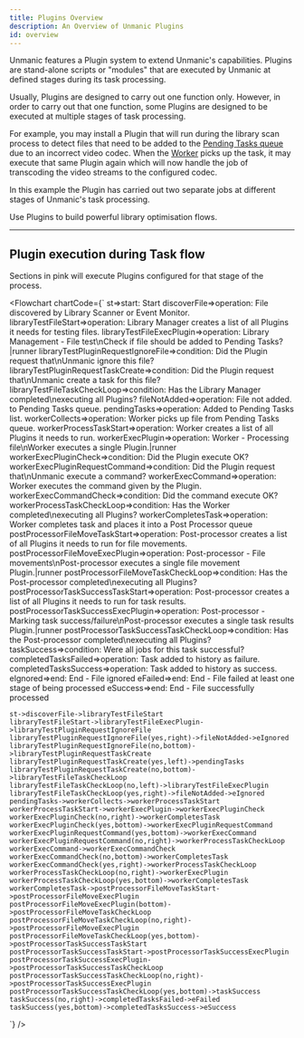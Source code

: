 ```yaml
---
title: Plugins Overview
description: An Overview of Unmanic Plugins
id: overview
---
```




Unmanic features a Plugin system to extend Unmanic's capabilities.
Plugins are stand-alone scripts or "modules" that are executed by Unmanic at defined stages during its task processing.

Usually, Plugins are designed to carry out one function only.
However, in order to carry out that one function, some Plugins are designed to be executed at multiple stages of task processing.

For example, you may install a Plugin that will run during the library scan process to detect files that need to be added to the [Pending Tasks queue](/docs/dashboard/pending_tasks) due to an incorrect video codec.
When the [Worker](/docs/dashboard/workers) picks up the task, it may execute that same Plugin again which will now handle the job of transcoding the video streams to the configured codec.

In this example the Plugin has carried out two separate jobs at different stages of Unmanic's task processing.

Use Plugins to build powerful library optimisation flows.

---

## Plugin execution during Task flow

Sections in pink will execute Plugins configured for that stage of the process.

<Flowchart
    chartCode={`
    st=>start: Start
    discoverFile=>operation: File discovered by Library Scanner or Event Monitor.
    libraryTestFileStart=>operation: Library Manager creates a list of all Plugins it needs for testing files.
    libraryTestFileExecPlugin=>operation: Library Management - File test\nCheck if file should be added to Pending Tasks?|runner
    libraryTestPluginRequestIgnoreFile=>condition: Did the Plugin request that\nUnmanic ignore this file?
    libraryTestPluginRequestTaskCreate=>condition: Did the Plugin request that\nUnmanic create a task for this file?
    libraryTestFileTaskCheckLoop=>condition: Has the Library Manager completed\nexecuting all Plugins?
    fileNotAdded=>operation: File not added. to Pending Tasks queue.
    pendingTasks=>operation: Added to Pending Tasks list.
    workerCollects=>operation: Worker picks up file from Pending Tasks queue.
    workerProcessTaskStart=>operation: Worker creates a list of all Plugins it needs to run.
    workerExecPlugin=>operation: Worker - Processing file\nWorker executes a single Plugin.|runner
    workerExecPluginCheck=>condition: Did the Plugin execute OK?
    workerExecPluginRequestCommand=>condition: Did the Plugin request that\nUnmanic execute a command?
    workerExecCommand=>operation: Worker executes the command given by the Plugin.
    workerExecCommandCheck=>condition: Did the command execute OK?
    workerProcessTaskCheckLoop=>condition: Has the Worker completed\nexecuting all Plugins?
    workerCompletesTask=>operation: Worker completes task and places it into a Post Processor queue
    postProcessorFileMoveTaskStart=>operation: Post-processor creates a list of all Plugins it needs to run for file movements.
    postProcessorFileMoveExecPlugin=>operation: Post-processor - File movements\nPost-processor executes a single file movement Plugin.|runner
    postProcessorFileMoveTaskCheckLoop=>condition: Has the Post-processor completed\nexecuting all Plugins?
    postProcessorTaskSuccessTaskStart=>operation: Post-processor creates a list of all Plugins it needs to run for task results.
    postProcessorTaskSuccessExecPlugin=>operation: Post-processor - Marking task success/failure\nPost-processor executes a single task results Plugin.|runner
    postProcessorTaskSuccessTaskCheckLoop=>condition: Has the Post-processor completed\nexecuting all Plugins?
    taskSuccess=>condition: Were all jobs for this task successful?
    completedTasksFailed=>operation: Task added to history as failure.
    completedTasksSuccess=>operation: Task added to history as success.
    eIgnored=>end: End - File ignored
    eFailed=>end: End - File failed at least one stage of being processed
    eSuccess=>end: End - File successfully processed
    
    st->discoverFile->libraryTestFileStart
    libraryTestFileStart->libraryTestFileExecPlugin->libraryTestPluginRequestIgnoreFile
    libraryTestPluginRequestIgnoreFile(yes,right)->fileNotAdded->eIgnored
    libraryTestPluginRequestIgnoreFile(no,bottom)->libraryTestPluginRequestTaskCreate
    libraryTestPluginRequestTaskCreate(yes,left)->pendingTasks
    libraryTestPluginRequestTaskCreate(no,bottom)->libraryTestFileTaskCheckLoop
    libraryTestFileTaskCheckLoop(no,left)->libraryTestFileExecPlugin
    libraryTestFileTaskCheckLoop(yes,right)->fileNotAdded->eIgnored
    pendingTasks->workerCollects->workerProcessTaskStart
    workerProcessTaskStart->workerExecPlugin->workerExecPluginCheck
    workerExecPluginCheck(no,right)->workerCompletesTask
    workerExecPluginCheck(yes,bottom)->workerExecPluginRequestCommand
    workerExecPluginRequestCommand(yes,bottom)->workerExecCommand
    workerExecPluginRequestCommand(no,right)->workerProcessTaskCheckLoop
    workerExecCommand->workerExecCommandCheck
    workerExecCommandCheck(no,bottom)->workerCompletesTask
    workerExecCommandCheck(yes,right)->workerProcessTaskCheckLoop
    workerProcessTaskCheckLoop(no,right)->workerExecPlugin
    workerProcessTaskCheckLoop(yes,bottom)->workerCompletesTask
    workerCompletesTask->postProcessorFileMoveTaskStart->postProcessorFileMoveExecPlugin
    postProcessorFileMoveExecPlugin(bottom)->postProcessorFileMoveTaskCheckLoop
    postProcessorFileMoveTaskCheckLoop(no,right)->postProcessorFileMoveExecPlugin
    postProcessorFileMoveTaskCheckLoop(yes,bottom)->postProcessorTaskSuccessTaskStart
    postProcessorTaskSuccessTaskStart->postProcessorTaskSuccessExecPlugin
    postProcessorTaskSuccessExecPlugin->postProcessorTaskSuccessTaskCheckLoop
    postProcessorTaskSuccessTaskCheckLoop(no,right)->postProcessorTaskSuccessExecPlugin
    postProcessorTaskSuccessTaskCheckLoop(yes,bottom)->taskSuccess
    taskSuccess(no,right)->completedTasksFailed->eFailed
    taskSuccess(yes,bottom)->completedTasksSuccess->eSuccess
`}
/>
